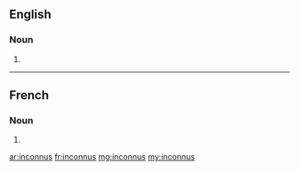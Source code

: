 ==English==

===Noun===
{{head|en|noun plural form}}

# {{plural of|inconnu|lang=en}}

----

==French==

===Noun===
{{head|fr|noun plural form|g=m}}

# {{plural of|inconnu|lang=fr}}

[[ar:inconnus]]
[[fr:inconnus]]
[[mg:inconnus]]
[[my:inconnus]]